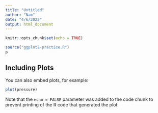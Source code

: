 ```yaml
---
title: "Untitled"
author: "Nam"
date: "4/6/2022"
output: html_document
---
```


```r
knitr::opts_chunk$set(echo = TRUE)
```


```r
source("ggplot2-practice.R")
p
```

## Including Plots

You can also embed plots, for example:

```r
plot(pressure)
```

Note that the `echo = FALSE` parameter was added to the code chunk to prevent printing of the R code that generated the plot.
